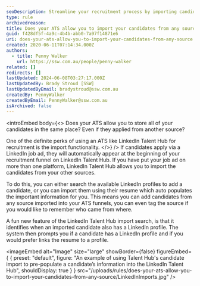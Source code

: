 ```yaml
---
seoDescription: Streamline your recruitment process by importing candidates from any source into LinkedIn Talent Hub and manage them in one place.
type: rule
archivedreason:
title: Does your ATS allow you to import your candidates from any source?
guid: f428df5f-4a9c-4b4b-abb0-7a97f14871e6
uri: does-your-ats-allow-you-to-import-your-candidates-from-any-source
created: 2020-06-11T07:14:34.000Z
authors:
  - title: Penny Walker
    url: https://ssw.com.au/people/penny-walker
related: []
redirects: []
lastUpdated: 2024-06-08T03:27:17.000Z
lastUpdatedBy: Brady Stroud [SSW]
lastUpdatedByEmail: bradystroud@ssw.com.au
createdBy: PennyWalker
createdByEmail: PennyWalker@ssw.com.au
isArchived: false
---
```


<introEmbed
  body={<>
Does your ATS allow you to store all of your candidates in the same place? Even if they applied from another source?

One of the definite perks of using an ATS like LinkedIn Talent Hub for recruitment is the import functionality.
  </>}
/>
If candidates apply via a LinkedIn job ad, they will automatically appear at the beginning of your recruitment funnel on LinkedIn Talent Hub. If you have put your job ad on more than one platform, LinkedIn Talent Hub allows you to import the candidates from your other sources.

To do this, you can either search the available LinkedIn profiles to add a candidate, or you can import them using their resume which auto populates the important information for you. This means you can add candidates from any source imported into your ATS funnels, you can even tag the source if you would like to remember who came from where.

A fun new feature of the LinkedIn Talent Hub import search, is that it identifies when an imported candidate also has a LinkedIn profile. The system then prompts you if a candidate has a LinkedIn profile and if you would prefer links the resume to a profile.


<imageEmbed
  alt="Image"
  size="large"
  showBorder={false}
  figureEmbed={ {
    preset: "default",
    figure: "An example of using Talent Hub's candidate import to pre-populate a candidate’s information into the LinkedIn Talent Hub",
    shouldDisplay: true
  } }
  src="/uploads/rules/does-your-ats-allow-you-to-import-your-candidates-from-any-source/LinkedInImports.jpg"
/>
